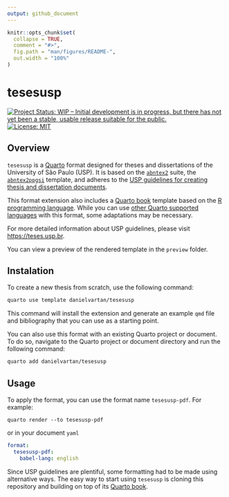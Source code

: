 ```yaml
---
output: github_document
---
```


<!-- README.md is generated from README.Rmd. Please edit that file -->

```r
knitr::opts_chunk$set(
  collapse = TRUE,
  comment = "#>",
  fig.path = "man/figures/README-",
  out.width = "100%"
)
```

# tesesusp

<!-- badges: start -->
[![Project Status: WIP – Initial development is in progress, but there has not yet been a stable, usable release suitable for the public.](https://www.repostatus.org/badges/latest/wip.svg)](https://www.repostatus.org/#wip)
[![License: MIT](https://img.shields.io/badge/license-MIT-green)](https://choosealicense.com/licenses/mit/)
<!-- badges: end -->

## Overview

`tesesusp` is a [Quarto](https://quarto.org) format designed for theses and dissertations of the University of São Paulo (USP). It is based on the [`abntex2`](https://www.abntex.net.br/) suite, the [`abntex2ppgsi`](https://www.overleaf.com/project/64f7bdf1641ad4a3a8482800) template, and adheres to the [USP guidelines for creating thesis and dissertation documents](https://teses.usp.br/index.php?option=com_content&view=article&id=52&Itemid=67&lang=en).

This format extension also includes a [Quarto book](https://quarto.org/docs/books/) template based on the [R programming language](https://www.r-project.org/). While you can use [other Quarto supported languages](https://quarto.org/docs/computations/python.html) with this format, some adaptations may be necessary.

For more detailed information about USP guidelines, please visit <https://teses.usp.br>.

You can view a preview of the rendered template in the `preview` folder.

<!-- To see a practical example of this Quarto format, you can refer to <https://github.com/danielvartan/mastersthesis>. -->

## Instalation

To create a new thesis from scratch, use the following command:

```bash
quarto use template danielvartan/tesesusp
```

This command will install the extension and generate an example `qmd` file and bibliography that you can use as a starting point.

You can also use this format with an existing Quarto project or document. To do so, navigate to the Quarto project or document directory and run the following command:

```bash
quarto add danielvartan/tesesusp
```

## Usage

To apply the format, you can use the format name `tesesusp-pdf`. For example:

`quarto render --to tesesusp-pdf`

or in your document `yaml`

``` yaml
format:
  tesesusp-pdf:
    babel-lang: english
```

Since USP guidelines are plentiful, some formatting had to be made using alternative ways. The easy way to start using `tesesusp` is cloning this repository and building on top of its [Quarto book](https://quarto.org/docs/books/).

<!-- ## Format Options -->

<!-- See <https://github.com/quarto-journals/elsevier>. -->
<!-- See <https://quarto.org/docs/extensions/formats.html>. -->

<!-- *TODO*: If your format has options that can be set via document metadata, describe them. -->
